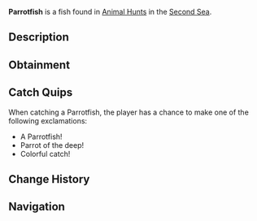 {{FishInfobox
|image          = Parrotfish.png
|rarity         = Limited
|event          = Animal Hunt
|sea            = Second Sea
|location       = [[Animals - Sea 2]]
|sublocation    = 
|sources        = Fishing Rod
|radar_location = 
|prog_speed     = +5
|xp             = 880
|weather        = Windy
|time           = 
|season         = Summer
|bait           = Crystal Bananas
|base_weight    = 12
|base_value     = 280
|weight_range   = 7.5
|base_chance    = 70
|base_resil     = 50
}}
'''Parrotfish''' is a {{Rarity|Limited}} fish found in [[Animal Hunt]]s in the [[Second Sea]].

== Description ==
{{Description|A vibrant fish with a beak, squawking through the coral reefs.|Bestiary Entry}}

== Obtainment ==
{{Description|It chatters where the winds stir the tropical waters.|Bestiary Hint}}
{{Fish Availability|
Animal Hunt/Second Sea
|top_rods      = 
Training Rod\225793.98\NaN;
Flimsy Rod\196725.52\204044.12;
Leviathan's Fang Rod\169533.54\184438.3;
Free Spirit Rod\169297.23\99857.57;
Trident Rod\169198.2\167169.09;
Brick Built Rod\153845.11\161551.81;
Great Dreamer Rod\137121.09\149176.26;
Fungal Rod\138333.33\138333.33;
Long Rod\135906.43\135906.43;
Brother's Rod\135186.74\133239.35;
Adventurer's Rod\124540.87\126666.67;
Plastic Rod\122749.22\117166.67;
Blazebringer Rod\140018.21\152328.09;
Verdant Shear Rod\138988.5\148702.89;
No-Life Rod\131742.52\130144.58;
Seraphic Rod\120842.76\119393.56;
Ethereal Prism Rod\118962.15\108033.3;
Challenger's Rod\116142.52\114362.27;
Rod Of The Forgotten Fang\114954.18\112354.94;
Rod Of The Exalted One\114559.34\120816.55;
Depthseeker Rod\114489.04\114489.04;
Avalanche Rod\112486.84\112486.84;
Volcanic Rod\112094.72\111724.44;
Rod Of The Depths\111953.91\108859.43;
Zeus Rod\111575.76\111207.19;
Steady Rod\92336.84\92336.84
|recommended   = Free Spirit Rod
}}

== Catch Quips ==
When catching a Parrotfish, the player has a chance to make one of the following exclamations:
* A Parrotfish!
* Parrot of the deep!
* Colorful catch!

== Change History ==
{{Change History|{{subst:Current Version}}}}

== Navigation ==
{{Fish Navbox|Animals - Sea 2}}